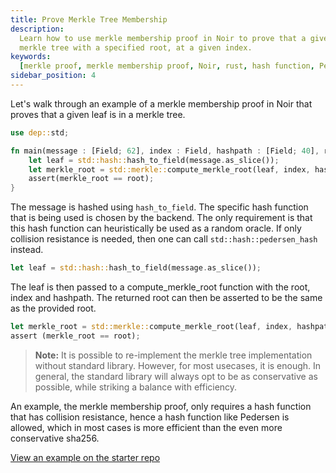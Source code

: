 ```yaml
---
title: Prove Merkle Tree Membership
description:
  Learn how to use merkle membership proof in Noir to prove that a given leaf is a member of a
  merkle tree with a specified root, at a given index.
keywords:
  [merkle proof, merkle membership proof, Noir, rust, hash function, Pedersen, sha256, merkle tree]
sidebar_position: 4
---
```


Let's walk through an example of a merkle membership proof in Noir that proves that a given leaf is
in a merkle tree.

```rust
use dep::std;

fn main(message : [Field; 62], index : Field, hashpath : [Field; 40], root : Field) {
    let leaf = std::hash::hash_to_field(message.as_slice());
    let merkle_root = std::merkle::compute_merkle_root(leaf, index, hashpath);
    assert(merkle_root == root);
}

```

The message is hashed using `hash_to_field`. The specific hash function that is being used is chosen
by the backend. The only requirement is that this hash function can heuristically be used as a
random oracle. If only collision resistance is needed, then one can call `std::hash::pedersen_hash`
instead.

```rust
let leaf = std::hash::hash_to_field(message.as_slice());
```

The leaf is then passed to a compute_merkle_root function with the root, index and hashpath. The returned root can then be asserted to be the same as the provided root.

```rust
let merkle_root = std::merkle::compute_merkle_root(leaf, index, hashpath);
assert (merkle_root == root);
```

> **Note:** It is possible to re-implement the merkle tree implementation without standard library.
> However, for most usecases, it is enough. In general, the standard library will always opt to be
> as conservative as possible, while striking a balance with efficiency.

An example, the merkle membership proof, only requires a hash function that has collision
resistance, hence a hash function like Pedersen is allowed, which in most cases is more efficient
than the even more conservative sha256.

[View an example on the starter repo](https://github.com/noir-lang/noir-examples/blob/3ea09545cabfa464124ec2f3ea8e60c608abe6df/stealthdrop/circuits/src/main.nr#L20)
